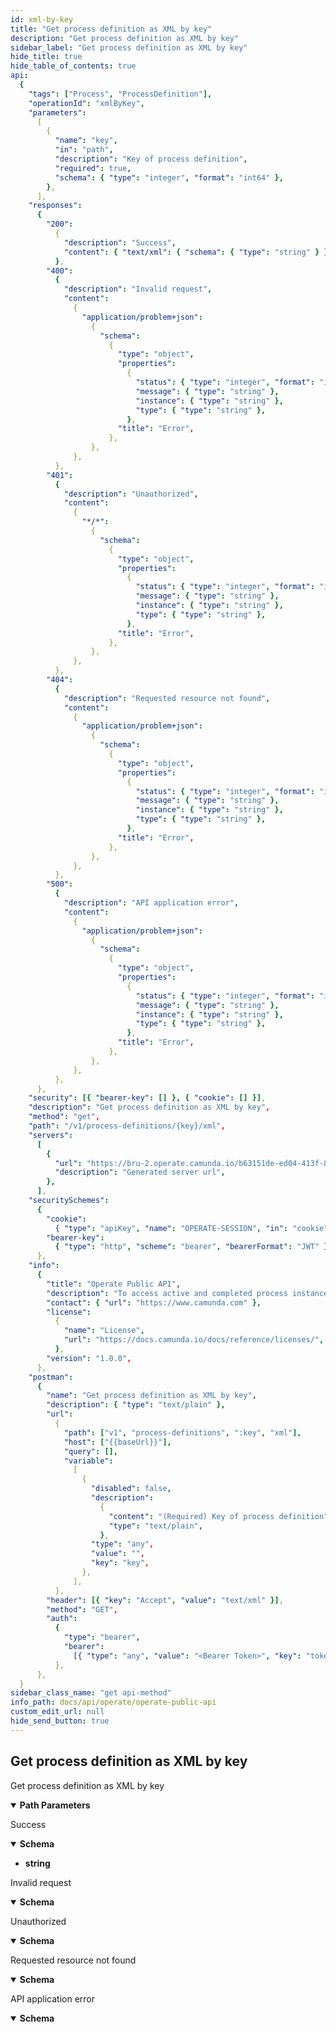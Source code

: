 ```yaml
---
id: xml-by-key
title: "Get process definition as XML by key"
description: "Get process definition as XML by key"
sidebar_label: "Get process definition as XML by key"
hide_title: true
hide_table_of_contents: true
api:
  {
    "tags": ["Process", "ProcessDefinition"],
    "operationId": "xmlByKey",
    "parameters":
      [
        {
          "name": "key",
          "in": "path",
          "description": "Key of process definition",
          "required": true,
          "schema": { "type": "integer", "format": "int64" },
        },
      ],
    "responses":
      {
        "200":
          {
            "description": "Success",
            "content": { "text/xml": { "schema": { "type": "string" } } },
          },
        "400":
          {
            "description": "Invalid request",
            "content":
              {
                "application/problem+json":
                  {
                    "schema":
                      {
                        "type": "object",
                        "properties":
                          {
                            "status": { "type": "integer", "format": "int32" },
                            "message": { "type": "string" },
                            "instance": { "type": "string" },
                            "type": { "type": "string" },
                          },
                        "title": "Error",
                      },
                  },
              },
          },
        "401":
          {
            "description": "Unauthorized",
            "content":
              {
                "*/*":
                  {
                    "schema":
                      {
                        "type": "object",
                        "properties":
                          {
                            "status": { "type": "integer", "format": "int32" },
                            "message": { "type": "string" },
                            "instance": { "type": "string" },
                            "type": { "type": "string" },
                          },
                        "title": "Error",
                      },
                  },
              },
          },
        "404":
          {
            "description": "Requested resource not found",
            "content":
              {
                "application/problem+json":
                  {
                    "schema":
                      {
                        "type": "object",
                        "properties":
                          {
                            "status": { "type": "integer", "format": "int32" },
                            "message": { "type": "string" },
                            "instance": { "type": "string" },
                            "type": { "type": "string" },
                          },
                        "title": "Error",
                      },
                  },
              },
          },
        "500":
          {
            "description": "API application error",
            "content":
              {
                "application/problem+json":
                  {
                    "schema":
                      {
                        "type": "object",
                        "properties":
                          {
                            "status": { "type": "integer", "format": "int32" },
                            "message": { "type": "string" },
                            "instance": { "type": "string" },
                            "type": { "type": "string" },
                          },
                        "title": "Error",
                      },
                  },
              },
          },
      },
    "security": [{ "bearer-key": [] }, { "cookie": [] }],
    "description": "Get process definition as XML by key",
    "method": "get",
    "path": "/v1/process-definitions/{key}/xml",
    "servers":
      [
        {
          "url": "https://bru-2.operate.camunda.io/b63151de-ed04-413f-8a48-00e8d14140f4",
          "description": "Generated server url",
        },
      ],
    "securitySchemes":
      {
        "cookie":
          { "type": "apiKey", "name": "OPERATE-SESSION", "in": "cookie" },
        "bearer-key":
          { "type": "http", "scheme": "bearer", "bearerFormat": "JWT" },
      },
    "info":
      {
        "title": "Operate Public API",
        "description": "To access active and completed process instances in Operate for monitoring and troubleshooting",
        "contact": { "url": "https://www.camunda.com" },
        "license":
          {
            "name": "License",
            "url": "https://docs.camunda.io/docs/reference/licenses/",
          },
        "version": "1.0.0",
      },
    "postman":
      {
        "name": "Get process definition as XML by key",
        "description": { "type": "text/plain" },
        "url":
          {
            "path": ["v1", "process-definitions", ":key", "xml"],
            "host": ["{{baseUrl}}"],
            "query": [],
            "variable":
              [
                {
                  "disabled": false,
                  "description":
                    {
                      "content": "(Required) Key of process definition",
                      "type": "text/plain",
                    },
                  "type": "any",
                  "value": "",
                  "key": "key",
                },
              ],
          },
        "header": [{ "key": "Accept", "value": "text/xml" }],
        "method": "GET",
        "auth":
          {
            "type": "bearer",
            "bearer":
              [{ "type": "any", "value": "<Bearer Token>", "key": "token" }],
          },
      },
  }
sidebar_class_name: "get api-method"
info_path: docs/api/operate/operate-public-api
custom_edit_url: null
hide_send_button: true
---
```



## Get process definition as XML by key

Get process definition as XML by key

<details style={{"marginBottom":"1rem"}} data-collapsed={false} open={true}><summary style={{}}><strong>Path Parameters</strong></summary><div><ul><ParamsItem className={"paramsItem"} param={{"name":"key","in":"path","description":"Key of process definition","required":true,"schema":{"type":"integer","format":"int64"}}}></ParamsItem></ul></div></details><div><ApiTabs><TabItem label={"200"} value={"200"}><div>

Success

</div><div><MimeTabs schemaType={"response"}><TabItem label={"text/xml"} value={"text/xml"}><SchemaTabs><TabItem label={"Schema"} value={"Schema"}><details style={{}} data-collapsed={false} open={true}><summary style={{"textAlign":"left"}}><strong>Schema</strong></summary><div style={{"textAlign":"left","marginLeft":"1rem"}}></div><ul style={{"marginLeft":"1rem"}}><li><div><strong>string</strong></div></li></ul></details></TabItem></SchemaTabs></TabItem></MimeTabs></div></TabItem><TabItem label={"400"} value={"400"}><div>

Invalid request

</div><div><MimeTabs schemaType={"response"}><TabItem label={"application/problem+json"} value={"application/problem+json"}><SchemaTabs><TabItem label={"Schema"} value={"Schema"}><details style={{}} data-collapsed={false} open={true}><summary style={{"textAlign":"left"}}><strong>Schema</strong></summary><div style={{"textAlign":"left","marginLeft":"1rem"}}></div><ul style={{"marginLeft":"1rem"}}><SchemaItem collapsible={false} name={"status"} required={false} schemaName={"int32"} qualifierMessage={undefined} schema={{"type":"integer","format":"int32"}}></SchemaItem><SchemaItem collapsible={false} name={"message"} required={false} schemaName={"string"} qualifierMessage={undefined} schema={{"type":"string"}}></SchemaItem><SchemaItem collapsible={false} name={"instance"} required={false} schemaName={"string"} qualifierMessage={undefined} schema={{"type":"string"}}></SchemaItem><SchemaItem collapsible={false} name={"type"} required={false} schemaName={"string"} qualifierMessage={undefined} schema={{"type":"string"}}></SchemaItem></ul></details></TabItem><TabItem label={"Example (from schema)"} value={"Example (from schema)"}><ResponseSamples responseExample={"{\n  \"status\": 0,\n  \"message\": \"string\",\n  \"instance\": \"string\",\n  \"type\": \"string\"\n}"} language={"json"}></ResponseSamples></TabItem></SchemaTabs></TabItem></MimeTabs></div></TabItem><TabItem label={"401"} value={"401"}><div>

Unauthorized

</div><div><MimeTabs schemaType={"response"}><TabItem label={"*/*"} value={"*/*"}><SchemaTabs><TabItem label={"Schema"} value={"Schema"}><details style={{}} data-collapsed={false} open={true}><summary style={{"textAlign":"left"}}><strong>Schema</strong></summary><div style={{"textAlign":"left","marginLeft":"1rem"}}></div><ul style={{"marginLeft":"1rem"}}><SchemaItem collapsible={false} name={"status"} required={false} schemaName={"int32"} qualifierMessage={undefined} schema={{"type":"integer","format":"int32"}}></SchemaItem><SchemaItem collapsible={false} name={"message"} required={false} schemaName={"string"} qualifierMessage={undefined} schema={{"type":"string"}}></SchemaItem><SchemaItem collapsible={false} name={"instance"} required={false} schemaName={"string"} qualifierMessage={undefined} schema={{"type":"string"}}></SchemaItem><SchemaItem collapsible={false} name={"type"} required={false} schemaName={"string"} qualifierMessage={undefined} schema={{"type":"string"}}></SchemaItem></ul></details></TabItem><TabItem label={"Example (from schema)"} value={"Example (from schema)"}><ResponseSamples responseExample={"{\n  \"status\": 0,\n  \"message\": \"string\",\n  \"instance\": \"string\",\n  \"type\": \"string\"\n}"} language={"json"}></ResponseSamples></TabItem></SchemaTabs></TabItem></MimeTabs></div></TabItem><TabItem label={"404"} value={"404"}><div>

Requested resource not found

</div><div><MimeTabs schemaType={"response"}><TabItem label={"application/problem+json"} value={"application/problem+json"}><SchemaTabs><TabItem label={"Schema"} value={"Schema"}><details style={{}} data-collapsed={false} open={true}><summary style={{"textAlign":"left"}}><strong>Schema</strong></summary><div style={{"textAlign":"left","marginLeft":"1rem"}}></div><ul style={{"marginLeft":"1rem"}}><SchemaItem collapsible={false} name={"status"} required={false} schemaName={"int32"} qualifierMessage={undefined} schema={{"type":"integer","format":"int32"}}></SchemaItem><SchemaItem collapsible={false} name={"message"} required={false} schemaName={"string"} qualifierMessage={undefined} schema={{"type":"string"}}></SchemaItem><SchemaItem collapsible={false} name={"instance"} required={false} schemaName={"string"} qualifierMessage={undefined} schema={{"type":"string"}}></SchemaItem><SchemaItem collapsible={false} name={"type"} required={false} schemaName={"string"} qualifierMessage={undefined} schema={{"type":"string"}}></SchemaItem></ul></details></TabItem><TabItem label={"Example (from schema)"} value={"Example (from schema)"}><ResponseSamples responseExample={"{\n  \"status\": 0,\n  \"message\": \"string\",\n  \"instance\": \"string\",\n  \"type\": \"string\"\n}"} language={"json"}></ResponseSamples></TabItem></SchemaTabs></TabItem></MimeTabs></div></TabItem><TabItem label={"500"} value={"500"}><div>

API application error

</div><div><MimeTabs schemaType={"response"}><TabItem label={"application/problem+json"} value={"application/problem+json"}><SchemaTabs><TabItem label={"Schema"} value={"Schema"}><details style={{}} data-collapsed={false} open={true}><summary style={{"textAlign":"left"}}><strong>Schema</strong></summary><div style={{"textAlign":"left","marginLeft":"1rem"}}></div><ul style={{"marginLeft":"1rem"}}><SchemaItem collapsible={false} name={"status"} required={false} schemaName={"int32"} qualifierMessage={undefined} schema={{"type":"integer","format":"int32"}}></SchemaItem><SchemaItem collapsible={false} name={"message"} required={false} schemaName={"string"} qualifierMessage={undefined} schema={{"type":"string"}}></SchemaItem><SchemaItem collapsible={false} name={"instance"} required={false} schemaName={"string"} qualifierMessage={undefined} schema={{"type":"string"}}></SchemaItem><SchemaItem collapsible={false} name={"type"} required={false} schemaName={"string"} qualifierMessage={undefined} schema={{"type":"string"}}></SchemaItem></ul></details></TabItem><TabItem label={"Example (from schema)"} value={"Example (from schema)"}><ResponseSamples responseExample={"{\n  \"status\": 0,\n  \"message\": \"string\",\n  \"instance\": \"string\",\n  \"type\": \"string\"\n}"} language={"json"}></ResponseSamples></TabItem></SchemaTabs></TabItem></MimeTabs></div></TabItem></ApiTabs></div>

